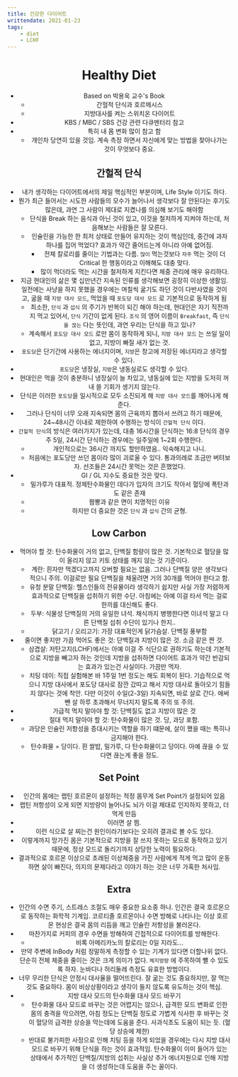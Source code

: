 ```yaml
---
title: 건강한 다이어트
writtendate: 2021-01-23
tags:
    - diet
    - LCHF
---
```



<Header />

# Healthy Diet
- Based on 박용욱 교수's Book
  - 간헐적 단식과 호르메시스
  - 지방대사를 켜는 스위치온 다이어트
- KBS / MBC / SBS 건강 관련 다큐멘터리 참고
- 특히 내 몸 변화 많이 참고 함
  - 개인차 당연히 있을 것임. 계속 측정 하면서 자신에게 맞는 방법을 찾아나가는 것이 무엇보다 중요.

## 간헐적 단식
- 내가 생각하는 다이어트에서의 제일 핵심적인 부분이며, Life Style 이기도 하다.
- 뭔가 최근 들어서는 시도한 사람들의 모수가 늘어나서 생각보다 잘 안된다는 후기도 많은데, 과연 그 사람이 제대로 지켰나를 의심해 보기도 해야함
  - 단식을 Break 하는 음식과 아닌 것이 있고, 이것을 철저하게 지켜야 하는데, 처음해보는 사람들은 잘 모른다.
  - 인슐린을 가능한 한 최저 상태로 만들어 유지하는 것이 핵심인데, 중간에 과자 하나를 집어 먹었다? 효과가 약간 줄어드는게 아니라 아예 없어짐.
    - 전체 칼로리를 줄이는 기법과는 다름. `많이` 먹는것보다 `자주` 먹는 것이 더 Critical 한 행동이라고 이해해도 대충 맞다.
    - 많이 먹더라도 먹는 시간을 철저하게 지킨다면 체중 관리에 매우 유리하다.
- 지금 현대인의 삶은 몇 십만년간 지속된 인류를 생각해보면 굉장히 이상한 생활임. 일전에는 사냥을 하지 못했을 경우에는 며칠씩 굶기도 하던 것이 다반사였을 것이고, 굶을 때 `지방 대사 모드`, 먹었을 때 `포도당 대사 모드` 로 기본적으로 동작하게 됨
  - 최소한, `단식` 과 `섭식` 의 주기가 반복이 되긴 해야 하는데, 현대인은 자기 직전까지 먹고 있어서, `단식` 기간이 없게 된다. `조식` 의 영어 이름이 `Breakfast`, 즉 `단식을 끊는` 다는 뜻인데, 과연 우리는 단식을 하고 있나?
  - 계속해서 `포도당 대사 모드` 로만 몸이 동작하게 되니, `지방 대사 모드` 는 쓰일 일이 없고, 지방이 빠질 새가 없는 것.
- `포도당`은 단기간에 사용하는 에너지이며, `지방`은 창고에 저장된 에너지라고 생각할 수 있다.
- `포도당`은 냉장실, `지방`은 냉동실로도 생각할 수 있다.
- 현대인은 먹을 것이 충분하니 냉장실이 늘 차있고, 냉동실에 있는 지방을 도저히 꺼내 쓸 기회가 생기지 않는다.
- 단식은 이러한 `포도당`을 일시적으로 모두 소진되게 해 `지방 대사 모드`를 깨어나게 해준다.
- 그러나 단식이 너무 오래 지속되면 몸의 근육까지 뽑아서 쓰려고 하기 때문에, 24~48시간 이내로 제한하여 수행하는 방식이 `간헐적 단식` 이다.
- `간헐적 단식`의 방식은 여러가지가 있는데, 대충 16시간을 단식하는 16:8 단식의 경우 주 5일, 24시간 단식하는 경우에는 일주일에 1~2회 수행한다.
  - 개인적으로는 36시간 까지도 할만하였음.. 익숙해지고 나니.
  - 처음에는 포도당만 쓰던 몸이라 많이 괴로울 수 있다. 통과의례로 조금만 버텨보자. 선조들은 24시간 못먹는 것은 흔했었다.
- GI / GL 지수도 중요한 것은 맞다.
  - 밀가루가 대표적. 정제탄수화물인 데다가 입자의 크기도 작아서 혈당에 폭탄과도 같은 존재
  - 짬뽕과 같은 면이 치명적인 이유
  - 하지만 더 중요한 것은 `단식` 과 `섭식` 간의 균형.

## Low Carbon
- 먹어야 할 것: 탄수화물이 거의 없고, 단백질 함량이 많은 것. 기본적으로 혈당을 많이 올리지 않고 키토 상태를 깨지 않는 것 기준이다.
  - 계란: 흰자만 먹겠다고까지 오버할 필요는 없음. 그러나 단백질 양은 생각보다 적으니 주의. 이걸로만 필요 단백질을 채울려면 거의 30개를 먹어야 한다고 함.
  - 유청 분말 단백질: 헬스인들의 전유물이라 생각하기 쉽지만 사실 가장 저렴하게 효과적으로 단백질을 섭취하기 위한 수단. 아침에는 아예 이걸 타서 먹는 걸로 한끼를 대신해도 좋다.
  - 두부: 식물성 단백질의 거의 유일한 녀석. 채식까지 병행한다면 이녀석 말고 다른 단백질 섭취 수단이 있기나 한지..
  - 닭고기 / 오리고기: 가장 대표적인게 닭가슴살. 단백질 풍부함
- 줄이면 좋지만 가끔 먹어도 좋은 것: 단백질과 지방이 많은 것. 소금 같은 짠 것.
  - 삼겹살: 저탄고지(LCHF)에서는 아예 이걸 주 식단으로 권하기도 하는데 기본적으로 지방을 빼고자 하는 것인데 지방을 섭취하면 다이어트 효과가 약간 반감되는 효과가 있는건 사실이다. 가끔만 먹자.
  - 치팅 데이: 직접 실험해본 바 1주일 1번 정도는 해도 회복이 된다. 기습적으로 먹으니 지방 대사에서 포도당 대사로 잠깐 갔따고 해서 지방 대사로 돌아오기 힘들지 않다는 것에 착안. 다만 이것이 수일(2-3일) 지속되면, 바로 살로 간다. 애써 뺀 살 하루 초과해서 무너지지 말도록 주의 또 주의.
- 가급적 먹지 말아야 할 것: 단백질도 없고 지방이 많은 것
- 절대 먹지 말아야 할 것: 탄수화물이 많은 것. 당, 과당 포함.
  - 과당은 인슐린 저항성을 증대시키는 역할을 하기 떄문에, 살이 쪘을 때는 특히나 금지해야 한다.
  - 탄수화물 = 당이다. 흰 쌀밥, 밀가루, 다 탄수화물이고 당이다. 아예 끊을 수 있다면 끊는게 좋을 정도.

## Set Point
- 인간의 몸에는 랩틴 호르몬이 설정하는 적정 몸무게 Set Point가 설정되어 있음
- 랩틴 저항성이 오게 되면 지방량이 늘어나도 뇌가 이걸 제대로 인지하지 못하고, 더 먹게 만듬
- 이러면 살 찜.
- 이런 식으로 살 찌는건 원인이라기보다는 오히려 결과로 볼 수도 있다.
- 이렇게까지 망가진 몸은 기본적으로 지방을 잘 쓰지 못하는 모드로 동작하고 있기 때문에, 정상 모드로 돌리기까지 상당한 노력이 필요하다.
- 결과적으로 호르몬 이상으로 초래된 이상체중을 가진 사람에게 적게 먹고 많이 운동하면 살이 빠진다, 의지의 문제다라고 이야기 하는 것은 너무 가혹한 처사임.

## Extra
- 인간의 수면 주기, 스트레스 조절도 매우 중요한 요소중 하나. 인간은 결국 호르몬으로 동작하는 화학적 기계임. 코르티졸 호르몬이나 수면 방해로 나타나는 이상 호르몬 현상은 결국 몸의 리듬을 깨고 인슐린 저항성을 불러온다.
- 마찬가지로 커피의 경우 수면을 방해하여 간접적으로 다이어트를 방해한다.
  - 비록 아메리카노의 칼로리는 0일 지라도...
- 만약 주변에 InBody 처럼 정말하게 측정할 수 있는 기계가 있다면 더할나위 없다. 단순히 전체 체중을 줄이는 것은 크게 의미가 없다. `체지방량` 에 주목하여 뺼 수 있도록 하자. 눈바디나 허리둘레 측정도 유효한 방법이다.
- 너무 무리한 단식은 안정시 대사율을 떨어뜨린다. 잘 굶는 것도 중요하지만, 잘 먹는 것도 중요하다. 몸이 비상상황이라고 생각이 들지 않도록 유도하는 것이 핵심.
- 지방 대사 모드의 탄수화물 대사 모드 바꾸기
  - 탄수화물 대사 모드로 바꾸는 것은 어렵지는 않으나, 급격한 모드 변화로 인한 몸의 충격을 막으려면, 아침 정도는 단백질 정도로 가볍게 식사한 후 바꾸는 것이 혈당의 급격한 상승을 막는데에 도움을 준다. 사과식초도 도움이 되는 듯. (혈당 상승에 제한)
  - 반대로 불가피한 사정으로 인해 치팅 등을 하게 되었을 경우에는 다시 지방 대사 모드로 바꾸기 위해 단식을 하는 것이 효과적임. 탄수화물이 이미 들어가 있는 상태에서 추가적인 단백질/지방의 섭취는 사실상 추가 에너지원으로 인해 지방을 더 생성하는데 도움을 주는 꼴이다.

<TagList />
<Comment />
